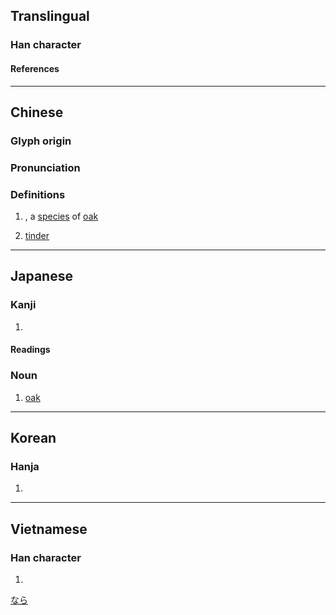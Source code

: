 {{character info}}
==Translingual==

===Han character===
{{Han char|rn=75|rad=木|as=09|sn=13|four=48961|canj=DTCW|ids=⿰木酋}}

====References====
{{Han ref|kx=0540.130|dkj=15154|dj=0927.200|hdz=21255.060|uh=6962}}

----

==Chinese==
{{zh-forms}}

===Glyph origin===
{{Han etym}}

===Pronunciation===
{{zh-pron
|m=yóu
|c=jau4
|mc=y
|oc=y
|ma=
|cat=pn,n
}}

===Definitions===
{{zh-hanzi}}

# {{taxlink|Quercus serrata|species|ver=170626}}, a [[species]] of [[oak]]
# [[tinder]]

----

==Japanese==

===Kanji===
{{ja-kanji|grade=|rs=木09}}

# {{rfdef|ja|sort=木09}}

====Readings====
{{ja-readings
|goon=ゆ
|kanon=ゆう<いう
|on=しゅう<しう
|kun=なら-
}}

===Noun===
{{ja-noun|なら|ナラ}}

# [[oak]]

[[Category:ja:Oaks|なら]]

----

==Korean==

===Hanja===
{{ko-hanja|유}}

# {{rfdef|ko|sort=木09}}

----

==Vietnamese==

===Han character===
{{vi-readings|rs=木09|reading=giùa}}

# {{rfdef|vi|sort=木09}}